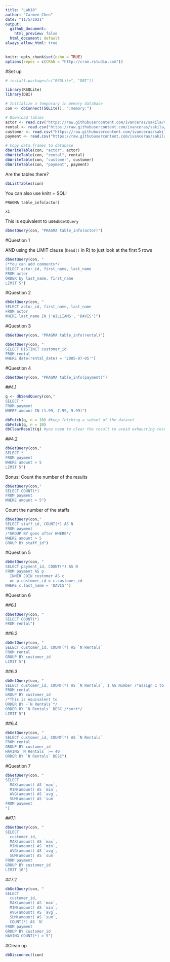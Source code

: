 ```yaml
---
title: "Lab10"
author: "Carmen Chen"
date: "11/5/2021"
output:
  github_document:
    html_preview: false
  html_document: default
always_allow_html: true
---
```



```r
knitr::opts_chunk$set(echo = TRUE)
options(repos = c(CRAN = "http://cran.rstudio.com")) 
```


#Set up

```r
# install.packages(c("RSQLite", "DBI"))

library(RSQLite)
library(DBI)

# Initialize a temporary in memory database
con <- dbConnect(SQLite(), ":memory:")

# Download tables
actor <- read.csv("https://raw.githubusercontent.com/ivanceras/sakila/master/csv-sakila-db/actor.csv")
rental <- read.csv("https://raw.githubusercontent.com/ivanceras/sakila/master/csv-sakila-db/rental.csv")
customer <- read.csv("https://raw.githubusercontent.com/ivanceras/sakila/master/csv-sakila-db/customer.csv")
payment <- read.csv("https://raw.githubusercontent.com/ivanceras/sakila/master/csv-sakila-db/payment_p2007_01.csv")

# Copy data.frames to database
dbWriteTable(con, "actor", actor)
dbWriteTable(con, "rental", rental)
dbWriteTable(con, "customer", customer)
dbWriteTable(con, "payment", payment)
```


Are the tables there?

```r
dbListTables(con)
```

You can also use knitr + SQL!

```sql
PRAGMA table_info(actor)
```

```r
x1
```


This is equivalent to use`dbGetQuery`

```r
dbGetQuery(con, "PRAGMA table_info(actor)")
```


#Question 1

AND using the LIMIT clause (`head()` in R) to just look at the first 5 rows

```r
dbGetQuery(con, "
/*You can add comments*/
SELECT actor_id, first_name, last_name
FROM actor
ORDER by last_name, first_name
LIMIT 5")
```

#Question 2

```r
dbGetQuery(con, "
SELECT actor_id, first_name, last_name
FROM actor
WHERE last_name IN ('WILLIAMS', 'DAVIS')")
```

#Question 3

```r
dbGetQuery(con, "PRAGMA table_info(rental)")
```

```r
dbGetQuery(con, "
SELECT DISTINCT customer_id
FROM rental
WHERE date(rental_date) = '2005-07-05'")
```

#Question 4

```r
dbGetQuery(con, "PRAGMA table_info(payment)")
```
##4.1
```r
q <- dbSendQuery(con,"
SELECT *
FROM payment
WHERE amount IN (1.99, 7.99, 9.99)")

dbFetch(q, n = 10) #keep fetching a subset of the dataset
dbFetch(q, n = 10)
dbClearResult(q) #you need to clear the result to avoid exhausting resources
```

##4.2
```r
dbGetQuery(con,"
SELECT *
FROM payment
WHERE amount > 5
LIMIT 5")
```

Bonus: Count the number of the results

```r
dbGetQuery(con,"
SELECT COUNT(*)
FROM payment
WHERE amount > 5")
```

Count the number of the staffs

```r
dbGetQuery(con,"
SELECT staff_id, COUNT(*) AS N
FROM payment
/*GROUP BY goes after WHERE*/
WHERE amount > 5
GROUP BY staff_id")
```

#Question 5

```r
dbGetQuery(con, "
SELECT payment_id, COUNT(*) AS N
FROM payment AS p
  INNER JOIN customer AS c
  on p.customer_id = c.customer_id
WHERE c.last_name = 'DAVIS'")
```

#Question 6

##6.1
```r
dbGetQuery(con, "
SELECT COUNT(*)
FROM rental")
```

##6.2
```r
dbGetQuery(con, "
SELECT customer_id, COUNT(*) AS `N Rentals`
FROM rental
GROUP BY customer_id
LIMIT 5")
```

##6.3
```r
dbGetQuery(con, "
SELECT customer_id, COUNT(*) AS `N Rentals`, 1 AS Number /*assign 1 to every ovbervation in the Number column*/
FROM rental
GROUP BY customer_id
/*This is equivalent to
ORDER BY -`N Rentals`*/
ORDER BY `N Rentals` DESC /*sort*/
LIMIT 5")
```

##6.4

```r
dbGetQuery(con, "
SELECT customer_id, COUNT(*) AS `N Rentals`
FROM rental
GROUP BY customer_id
HAVING `N Rentals` >= 40
ORDER BY `N Rentals` DESC")
```


#Question 7

```r
dbGetQuery(con, "
SELECT 
  MAX(amount) AS `max`,
  MIN(amount) AS `min`,
  AVG(amount) AS `avg`,
  SUM(amount) AS `sum`
FROM payment
")
```

##7.1

```r
dbGetQuery(con, "
SELECT 
  customer_id,
  MAX(amount) AS `max`,
  MIN(amount) AS `min`,
  AVG(amount) AS `avg`,
  SUM(amount) AS `sum`
FROM payment
GROUP BY customer_id
LIMIT 10")
```

##7.2

```r
dbGetQuery(con, "
SELECT 
  customer_id,
  MAX(amount) AS `max`,
  MIN(amount) AS `min`,
  AVG(amount) AS `avg`,
  SUM(amount) AS `sum`,
  COUNT(*) AS `N`
FROM payment
GROUP BY customer_id
HAVING COUNT(*) > 5")
```

#Clean up
```r
dbDisconnect(con)
```

